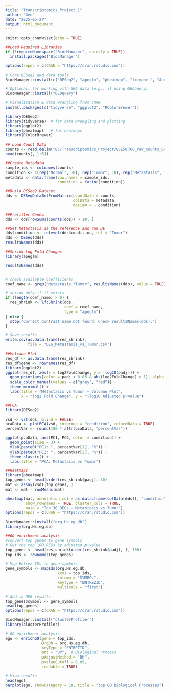 ---
title: "Transcriptomics_Project_1"
author: "Gee"
date: "2025-05-27"
output: html_document
---

```{r setup, include=FALSE}
knitr::opts_chunk$set(echo = TRUE)
```

```{r Load Required Libraries}
##Load Required Libraries
if (!requireNamespace("BiocManager", quietly = TRUE))
  install.packages("BiocManager")

options(repos = c(CRAN = "https://cran.rstudio.com"))

# Core DESeq2 and data tools
BiocManager::install(c("DESeq2", "apeglm", "pheatmap", "tximport", "AnnotationDbi"))

# Optional: for working with GEO data (e.g., if using GEOquery)
BiocManager::install("GEOquery")

# Visualization & data wrangling from CRAN
install.packages(c("tidyverse", "ggplot2", "RColorBrewer"))

library(DESeq2)
library(tidyverse)  # for data wrangling and plotting
library(ggplot2)
library(pheatmap)   # for heatmaps
library(RColorBrewer)
```


```{r Load Count Data}
## Load Count Data
counts <- read.delim("E:/Transcriptomics_Project/GSE50760_raw_counts_GRCh38.p13_NCBI.tsv.gz", row.names = 1)
head(counts[, 1:5])
```


```{r Create Metadata}
##Create Metadata
sample_ids <- colnames(counts)
condition <- c(rep("Normal", 18), rep("Tumor", 18), rep("Metastasis", 18))  # adjust if needed
metadata <- data.frame(row.names = sample_ids,
                       condition = factor(condition))
```


```{r Build DESeq2 Dataset}
##Build DESeq2 Dataset
dds <- DESeqDataSetFromMatrix(countData = counts,
                              colData = metadata,
                              design = ~ condition)
```


```{r Prefilter Genes}
##Prefilter Genes
dds <- dds[rowSums(counts(dds)) > 10, ]
```


```{r Set Metastasis as the reference and run DE}
##Set Metastasis as the reference and run DE
dds$condition <- relevel(dds$condition, ref = "Tumor")
dds <- DESeq(dds)
resultsNames(dds)
```


```{r Shrink Log Fold Changes}
##Shrink Log Fold Changes
library(apeglm)

resultsNames(dds)


# check available coefficients
coef_name <- grep("Metastasis.*Tumor", resultsNames(dds), value = TRUE)

# shrink only if it exists
if (length(coef_name) > 0) {
  res_shrink <- lfcShrink(dds,
                          coef = coef_name,
                          type = "apeglm")
} else {
  stop("Correct contrast name not found. Check resultsNames(dds).")
}

# Save results 
write.csv(as.data.frame(res_shrink),
          file = "DEG_Metastasis_vs_Tumor.csv")
```


```{r Volcano Plot}
##Volcano Plot
res_df <- as.data.frame(res_shrink)
res_df$gene <- rownames(res_df)
library(ggplot2)
ggplot(res_df, aes(x = log2FoldChange, y = -log10(padj))) +
  geom_point(aes(color = padj < 0.05 & abs(log2FoldChange) > 1), alpha = 0.7) +
  scale_color_manual(values = c("grey", "red")) +
  theme_minimal() +
  labs(title = "Metastasis vs Tumor — Volcano Plot",
       x = "log2 Fold Change", y = "-log10 Adjusted p-value")
```


```{r PCA}
##PCA
library(DESeq2)

vsd <- vst(dds, blind = FALSE)
pcaData <- plotPCA(vsd, intgroup = "condition", returnData = TRUE)
percentVar <- round(100 * attr(pcaData, "percentVar"))

ggplot(pcaData, aes(PC1, PC2, color = condition)) +
  geom_point(size = 3) +
  xlab(paste0("PC1: ", percentVar[1], "%")) +
  ylab(paste0("PC2: ", percentVar[2], "%")) +
  theme_classic() +
  labs(title = "PCA: Metastasis vs Tumor")

```


```{r Heatmaps}
##Heatmaps
library(pheatmap)
top_genes <- head(order(res_shrink$padj), 30)
mat <- assay(vsd)[top_genes, ]
mat <- mat - rowMeans(mat)

pheatmap(mat, annotation_col = as.data.frame(colData(dds)[, "condition", drop = FALSE]),
         show_rownames = TRUE, cluster_cols = TRUE,
         main = "Top 30 DEGs — Metastasis vs Tumor")
options(repos = c(CRAN = "https://cran.rstudio.com"))

BiocManager::install("org.Hs.eg.db")
library(org.Hs.eg.db)
```


```{r GO enrichment analysis}
##GO enrichment analysis
#convert top genes to gene symnols 
# Get the top 100 DEGs by adjusted p-value
top_genes <- head(res_shrink[order(res_shrink$padj), ], 100)
top_ids <- rownames(top_genes)

# Map Entrez IDs to gene symbols
gene_symbols <- mapIds(org.Hs.eg.db,
                       keys = top_ids,
                       column = "SYMBOL",
                       keytype = "ENTREZID",
                       multiVals = "first")

# Add to DEG results
top_genes$symbol <- gene_symbols
head(top_genes)
options(repos = c(CRAN = "https://cran.rstudio.com"))

BiocManager::install("clusterProfiler")
library(clusterProfiler)

# GO enrichment analysis
ego <- enrichGO(gene = top_ids,
                OrgDb = org.Hs.eg.db,
                keyType = "ENTREZID",
                ont = "BP",  # Biological Process
                pAdjustMethod = "BH",
                pvalueCutoff = 0.05,
                readable = TRUE)

# View results
head(ego)
barplot(ego, showCategory = 10, title = "Top GO Biological Processes")
```


